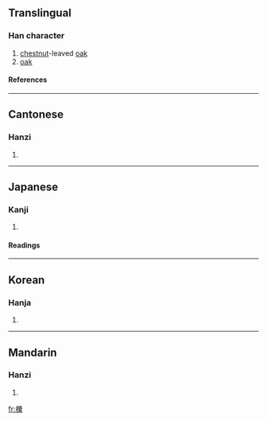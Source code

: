 {{see|栎}}

==Translingual==
===Han character===
{{Han char|rn=75|rad=木|as=15|sn=19|four=4299<sub>4</sub>|canj=木女戈木 (DVID)}}
# [[chestnut]]-leaved [[oak]]
# [[oak]]
====References====
{{Han ref|kx=0560.300|dkj=15823|dj=0949.270|hdz=21314.090|uh=6ADF|ud=27359|bh=F252|bd=62034}}

----
==Cantonese==
===Hanzi===
{{yue-hanzi|jyut=|y=lik1}}
# {{defn|Cantonese}}

----
==Japanese==
===Kanji===
{{ja-kanji|grade=|rs=木15}}
# {{defn|Japanese}} 
====Readings====
{{ja-readings|on=[[れき]] (reki), [[ろう]] (rō)|kun=[[くぬぎ]] (kunugi)}}

----
==Korean==
===Hanja===
{{ko-hanja|hangeul=[[력]]>[[역]]|eumhun=|rv=ryeok>yeok|mr=ryŏk>yŏk|y=lyek>yek}}
# {{defn|Korean}}

----
==Mandarin==
===Hanzi===
{{cmn-hanzi|sim=栎|pin=[[lì]] ([[li4]])|wg=li<sup>4</sup>}}
# {{defn|Mandarin}}

[[fr:櫟]]
